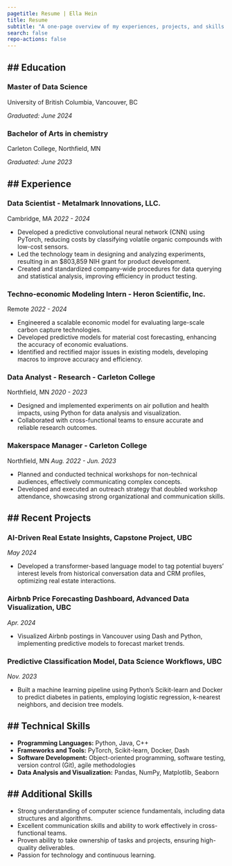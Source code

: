 ```yaml
---
pagetitle: Resume | Ella Hein
title: Resume
subtitle: "A one-page overview of my experiences, projects, and skills."
search: false
repo-actions: false
---
```


## Education
---

### Master of Data Science
University of British Columbia, Vancouver, BC

*Graduated: June 2024*

### Bachelor of Arts in chemistry
Carleton College, Northfield, MN

*Graduated: June 2023*

## Experience
---
### Data Scientist - Metalmark Innovations, LLC. 

Cambridge, MA
*2022 - 2024*

- Developed a predictive convolutional neural network (CNN) using PyTorch, reducing costs by classifying volatile organic compounds with low-cost sensors.
- Led the technology team in designing and analyzing experiments, resulting in an $803,859 NIH grant for product development.
- Created and standardized company-wide procedures for data querying and statistical analysis, improving efficiency in product testing.

### Techno-economic Modeling Intern - Heron Scientific, Inc.

Remote
*2022 - 2024*

- Engineered a scalable economic model for evaluating large-scale carbon capture technologies.
- Developed predictive models for material cost forecasting, enhancing the accuracy of economic evaluations.
- Identified and rectified major issues in existing models, developing macros to improve accuracy and efficiency.

### Data Analyst - Research - Carleton College

Northfield, MN
*2020 - 2023*

- Designed and implemented experiments on air pollution and health impacts, using Python for data analysis and visualization.
- Collaborated with cross-functional teams to ensure accurate and reliable research outcomes.

### Makerspace Manager - Carleton College
 
 Northfield, MN
*Aug. 2022 - Jun. 2023*

- Planned and conducted technical workshops for non-technical audiences, effectively communicating complex concepts.
- Developed and executed an outreach strategy that doubled workshop attendance, showcasing strong organizational and communication skills.

## Recent Projects
---

### AI-Driven Real Estate Insights, Capstone Project, UBC
*May 2024*

- Developed a transformer-based language model to tag potential buyers' interest levels from historical conversation data and CRM profiles, optimizing real estate interactions.

### Airbnb Price Forecasting Dashboard, Advanced Data Visualization, UBC
*Apr. 2024*

- Visualized Airbnb postings in Vancouver using Dash and Python, implementing predictive models to forecast market trends.

### Predictive Classification Model, Data Science Workflows, UBC
*Nov. 2023*

- Built a machine learning pipeline using Python’s Scikit-learn and Docker to predict diabetes in patients, employing logistic regression, k-nearest neighbors, and decision tree models.

## Technical Skills
---
- **Programming Languages:** Python, Java, C++
- **Frameworks and Tools:** PyTorch, Scikit-learn, Docker, Dash
- **Software Development:** Object-oriented programming, software testing, version control (Git), agile methodologies
- **Data Analysis and Visualization:** Pandas, NumPy, Matplotlib, Seaborn

## Additional Skills
---
- Strong understanding of computer science fundamentals, including data structures and algorithms.
- Excellent communication skills and ability to work effectively in cross-functional teams.
- Proven ability to take ownership of tasks and projects, ensuring high-quality deliverables.
- Passion for technology and continuous learning.

